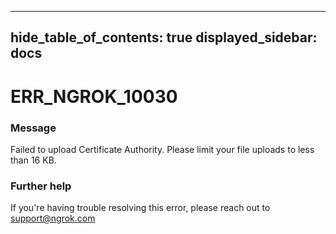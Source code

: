 

---
hide_table_of_contents: true
displayed_sidebar: docs
---


# ERR_NGROK_10030

### Message
Failed to upload Certificate Authority. Please limit your file uploads to less than 16 KB.

<ErrorDetails error="err_ngrok_10030" />



### Further help
If you're having trouble resolving this error, please reach out to [support@ngrok.com](mailto:support@ngrok.com?subject=Help%20with%20ERR_NGROK_10030)

